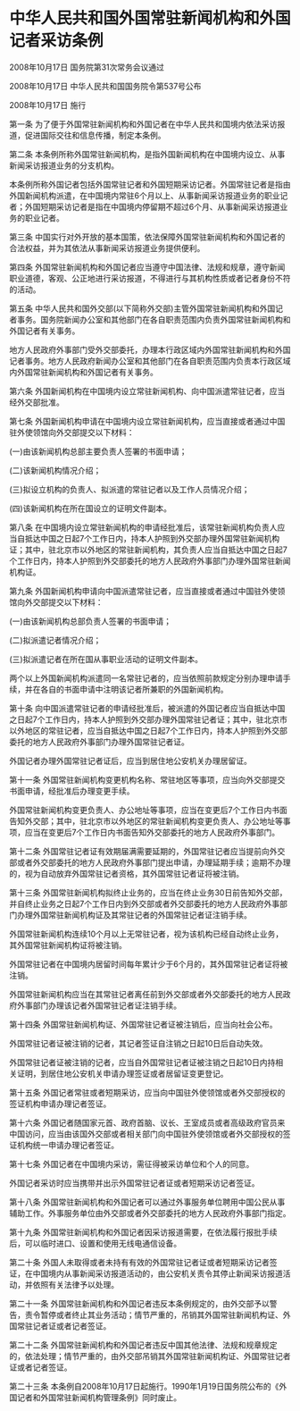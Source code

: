 # 中华人民共和国外国常驻新闻机构和外国记者采访条例

2008年10月17日 国务院第31次常务会议通过

2008年10月17日 中华人民共和国国务院令第537号公布

2008年10月17日 施行

  

第一条 为了便于外国常驻新闻机构和外国记者在中华人民共和国境内依法采访报道，促进国际交往和信息传播，制定本条例。

第二条 本条例所称外国常驻新闻机构，是指外国新闻机构在中国境内设立、从事新闻采访报道业务的分支机构。

本条例所称外国记者包括外国常驻记者和外国短期采访记者。外国常驻记者是指由外国新闻机构派遣，在中国境内常驻6个月以上、从事新闻采访报道业务的职业记者；外国短期采访记者是指在中国境内停留期不超过6个月、从事新闻采访报道业务的职业记者。

第三条 中国实行对外开放的基本国策，依法保障外国常驻新闻机构和外国记者的合法权益，并为其依法从事新闻采访报道业务提供便利。

第四条 外国常驻新闻机构和外国记者应当遵守中国法律、法规和规章，遵守新闻职业道德，客观、公正地进行采访报道，不得进行与其机构性质或者记者身份不符的活动。

第五条 中华人民共和国外交部(以下简称外交部)主管外国常驻新闻机构和外国记者事务。国务院新闻办公室和其他部门在各自职责范围内负责外国常驻新闻机构和外国记者有关事务。

地方人民政府外事部门受外交部委托，办理本行政区域内外国常驻新闻机构和外国记者事务。地方人民政府新闻办公室和其他部门在各自职责范围内负责本行政区域内外国常驻新闻机构和外国记者有关事务。

第六条 外国新闻机构在中国境内设立常驻新闻机构、向中国派遣常驻记者，应当经外交部批准。

第七条 外国新闻机构申请在中国境内设立常驻新闻机构，应当直接或者通过中国驻外使领馆向外交部提交以下材料：

(一)由该新闻机构总部主要负责人签署的书面申请；

(二)该新闻机构情况介绍；

(三)拟设立机构的负责人、拟派遣的常驻记者以及工作人员情况介绍；

(四)该新闻机构在所在国设立的证明文件副本。

第八条 在中国境内设立常驻新闻机构的申请经批准后，该常驻新闻机构负责人应当自抵达中国之日起7个工作日内，持本人护照到外交部办理外国常驻新闻机构证；其中，驻北京市以外地区的常驻新闻机构，其负责人应当自抵达中国之日起7个工作日内，持本人护照到外交部委托的地方人民政府外事部门办理外国常驻新闻机构证。

第九条 外国新闻机构申请向中国派遣常驻记者，应当直接或者通过中国驻外使领馆向外交部提交以下材料：

(一)由该新闻机构总部负责人签署的书面申请；

(二)拟派遣记者情况介绍；

(三)拟派遣记者在所在国从事职业活动的证明文件副本。

两个以上外国新闻机构派遣同一名常驻记者的，应当依照前款规定分别办理申请手续，并在各自的书面申请中注明该记者所兼职的外国新闻机构。

第十条 向中国派遣常驻记者的申请经批准后，被派遣的外国记者应当自抵达中国之日起7个工作日内，持本人护照到外交部办理外国常驻记者证；其中，驻北京市以外地区的常驻记者，应当自抵达中国之日起7个工作日内，持本人护照到外交部委托的地方人民政府外事部门办理外国常驻记者证。

外国记者办理外国常驻记者证后，应当到居住地公安机关办理居留证。

第十一条 外国常驻新闻机构变更机构名称、常驻地区等事项，应当向外交部提交书面申请，经批准后办理变更手续。

外国常驻新闻机构变更负责人、办公地址等事项，应当在变更后7个工作日内书面告知外交部；其中，驻北京市以外地区的常驻新闻机构变更负责人、办公地址等事项，应当在变更后7个工作日内书面告知外交部委托的地方人民政府外事部门。

第十二条 外国常驻记者证有效期届满需要延期的，外国常驻记者应当提前向外交部或者外交部委托的地方人民政府外事部门提出申请，办理延期手续；逾期不办理的，视为自动放弃外国常驻记者资格，其外国常驻记者证将被注销。

第十三条 外国常驻新闻机构拟终止业务的，应当在终止业务30日前告知外交部，并自终止业务之日起7个工作日内到外交部或者外交部委托的地方人民政府外事部门办理外国常驻新闻机构证及其常驻记者的外国常驻记者证注销手续。

外国常驻新闻机构连续10个月以上无常驻记者，视为该机构已经自动终止业务，其外国常驻新闻机构证将被注销。

外国常驻记者在中国境内居留时间每年累计少于6个月的，其外国常驻记者证将被注销。

外国常驻新闻机构应当在其常驻记者离任前到外交部或者外交部委托的地方人民政府外事部门办理该记者外国常驻记者证注销手续。

第十四条 外国常驻新闻机构证、外国常驻记者证被注销后，应当向社会公布。

外国常驻记者证被注销的记者，其记者签证自注销之日起10日后自动失效。

外国常驻记者证被注销的记者，应当自外国常驻记者证被注销之日起10日内持相关证明，到居住地公安机关申请办理签证或者居留证变更登记。

第十五条 外国记者常驻或者短期采访，应当向中国驻外使领馆或者外交部授权的签证机构申请办理记者签证。

第十六条 外国记者随国家元首、政府首脑、议长、王室成员或者高级政府官员来中国访问，应当由该国外交部或者相关部门向中国驻外使领馆或者外交部授权的签证机构统一申请办理记者签证。

第十七条 外国记者在中国境内采访，需征得被采访单位和个人的同意。

外国记者采访时应当携带并出示外国常驻记者证或者短期采访记者签证。

第十八条 外国常驻新闻机构和外国记者可以通过外事服务单位聘用中国公民从事辅助工作。外事服务单位由外交部或者外交部委托的地方人民政府外事部门指定。

第十九条 外国常驻新闻机构和外国记者因采访报道需要，在依法履行报批手续后，可以临时进口、设置和使用无线电通信设备。

第二十条 外国人未取得或者未持有有效的外国常驻记者证或者短期采访记者签证，在中国境内从事新闻采访报道活动的，由公安机关责令其停止新闻采访报道活动，并依照有关法律予以处理。

第二十一条 外国常驻新闻机构和外国记者违反本条例规定的，由外交部予以警告，责令暂停或者终止其业务活动；情节严重的，吊销其外国常驻新闻机构证、外国常驻记者证或者记者签证。

第二十二条 外国常驻新闻机构和外国记者违反中国其他法律、法规和规章规定的，依法处理；情节严重的，由外交部吊销其外国常驻新闻机构证、外国常驻记者证或者记者签证。

第二十三条 本条例自2008年10月17日起施行。1990年1月19日国务院公布的《外国记者和外国常驻新闻机构管理条例》同时废止。